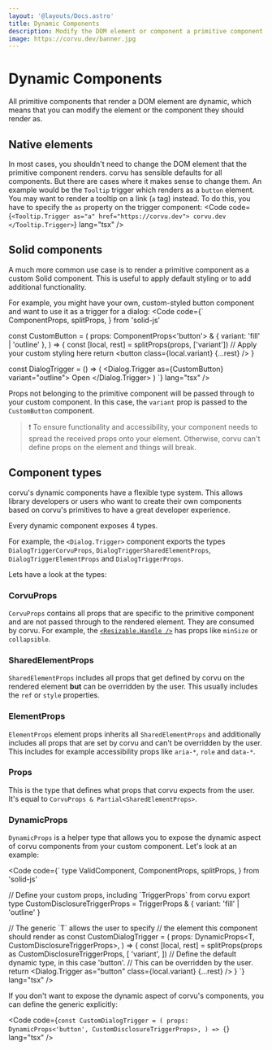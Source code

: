 ```yaml
---
layout: '@layouts/Docs.astro'
title: Dynamic Components
description: Modify the DOM element or component a primitive component should render as.
image: https://corvu.dev/banner.jpg
---
```


# Dynamic Components

All primitive components that render a DOM element are dynamic, which means that you can modify the element or the component they should render as.

## Native elements

In most cases, you shouldn't need to change the DOM element that the primitive component renders. corvu has sensible defaults for all components. But there are cases where it makes sense to change them. An example would be the `Tooltip` trigger which renders as a `button` element. You may want to render a tooltip on a link (`a` tag) instead. To do this, you have to specify the `as` property on the trigger component:
<Code code={`
<Tooltip.Trigger as="a" href="https://corvu.dev">
  corvu.dev
</Tooltip.Trigger>
`} lang="tsx" />

## Solid components

A much more common use case is to render a primitive component as a custom Solid component. This is useful to apply default styling or to add additional functionality.

For example, you might have your own, custom-styled button component and want to use it as a trigger for a dialog:
<Code code={`
  ComponentProps,
  splitProps,
} from 'solid-js'

const CustomButton = (
  props: ComponentProps<'button'> & { variant: 'fill' | 'outline' },
) => {
  const [local, rest] = splitProps(props, ['variant'])
  // Apply your custom styling here
  return <button class={local.variant} {...rest} />
}

const DialogTrigger = () => (
  <Dialog.Trigger as={CustomButton} variant="outline">
    Open
  </Dialog.Trigger>
)
`} lang="tsx" />

Props not belonging to the primitive component will be passed through to your custom component. In this case, the `variant` prop is passed to the `CustomButton` component.

> ❗ To ensure functionality and accessibility, your component needs to spread the received props onto your element. Otherwise, corvu can't define props on the element and things will break.

## Component types

corvu's dynamic components have a flexible type system. This allows library developers or users who want to create their own components based on corvu's primitives to have a great developer experience.

Every dynamic component exposes 4 types.

For example, the `<Dialog.Trigger>` component exports the types `DialogTriggerCorvuProps`, `DialogTriggerSharedElementProps`, `DialogTriggerElementProps` and `DialogTriggerProps`.

Lets have a look at the types:

### CorvuProps

`CorvuProps` contains all props that are specific to the primitive component and are not passed through to the rendered element. They are consumed by corvu. For example, the [`<Resizable.Handle />`](/docs/primitives/resizable/#Panel) has props like `minSize` or `collapsible`.

### SharedElementProps

`SharedElementProps` includes all props that get defined by corvu on the rendered element **but** can be overridden by the user. This usually includes the `ref` or `style` properties.

### ElementProps

`ElementProps` element props inherits all `SharedElementProps` and additionally includes all props that are set by corvu and can't be overridden by the user. This includes for example accessibility props like `aria-*`, `role` and `data-*`.

### Props

This is the type that defines what props that corvu expects from the user. It's equal to `CorvuProps & Partial<SharedElementProps>`.

### DynamicProps

`DynamicProps` is a helper type that allows you to expose the dynamic aspect of corvu components from your custom component. Let's look at an example:

<Code code={`
  type ValidComponent,
  ComponentProps,
  splitProps,
} from 'solid-js'

// Define your custom props, including \`TriggerProps\` from corvu
export type CustomDisclosureTriggerProps = TriggerProps & {
  variant: 'fill' | 'outline'
}

// The generic \`T\` allows the user to specify
// the element this component should render as
const CustomDialogTrigger = <T extends ValidComponent = 'button'>(
  props: DynamicProps<T, CustomDisclosureTriggerProps>,
) => {
  const [local, rest] = splitProps(props as CustomDisclosureTriggerProps, [
    'variant',
  ])
  // Define the default dynamic type, in this case 'button'.
  // This can be overridden by the user.
  return <Dialog.Trigger as="button" class={local.variant} {...rest} />
}
`} lang="tsx" />

If you don't want to expose the dynamic aspect of corvu's components, you can define the generic explicitly:

<Code code={`
const CustomDialogTrigger = (
  props: DynamicProps<'button', CustomDisclosureTriggerProps>,
) => {
`} lang="tsx" />

